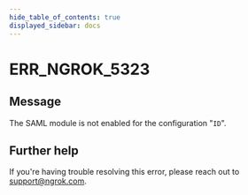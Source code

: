 ```yaml
---
hide_table_of_contents: true
displayed_sidebar: docs
---
```



# ERR_NGROK_5323

## Message

The SAML module is not enabled for the configuration "`ID`".

<ErrorDetails error="err_ngrok_5323" />

## Further help

If you're having trouble resolving this error, please reach out to [support@ngrok.com](mailto:support@ngrok.com?subject=Help%20with%20ERR_NGROK_5323).
